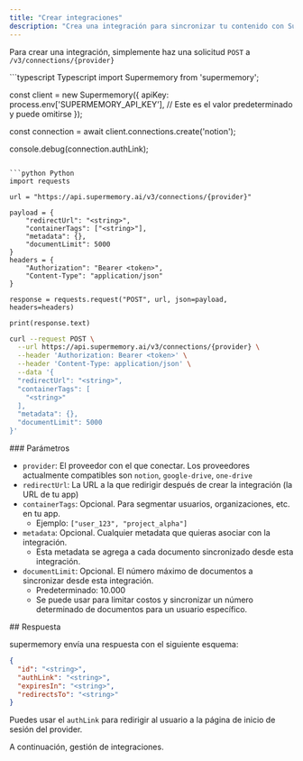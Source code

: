 ```yaml
---
title: "Crear integraciones"
description: "Crea una integración para sincronizar tu contenido con Supermemory"
---
```


Para crear una integración, simplemente haz una solicitud `POST` a `/v3/connections/{provider}`

<CodeGroup>
```typescript Typescript
import Supermemory from 'supermemory';

const client = new Supermemory({
  apiKey: process.env['SUPERMEMORY_API_KEY'], // Este es el valor predeterminado y puede omitirse
});

const connection = await client.connections.create('notion');

console.debug(connection.authLink);
```

```python Python
import requests

url = "https://api.supermemory.ai/v3/connections/{provider}"

payload = {
    "redirectUrl": "<string>",
    "containerTags": ["<string>"],
    "metadata": {},
    "documentLimit": 5000
}
headers = {
    "Authorization": "Bearer <token>",
    "Content-Type": "application/json"
}

response = requests.request("POST", url, json=payload, headers=headers)

print(response.text)
```

```bash cURL
curl --request POST \
  --url https://api.supermemory.ai/v3/connections/{provider} \
  --header 'Authorization: Bearer <token>' \
  --header 'Content-Type: application/json' \
  --data '{
  "redirectUrl": "<string>",
  "containerTags": [
    "<string>"
  ],
  "metadata": {},
  "documentLimit": 5000
}'
```
</CodeGroup>

<div id="parameters">
  ### Parámetros
</div>

- `provider`: El proveedor con el que conectar. Los proveedores actualmente compatibles son `notion`, `google-drive`, `one-drive`
- `redirectUrl`: La URL a la que redirigir después de crear la integración (la URL de tu app)
- `containerTags`: Opcional. Para segmentar usuarios, organizaciones, etc. en tu app.
    - Ejemplo: `["user_123", "project_alpha"]`
- `metadata`: Opcional. Cualquier metadata que quieras asociar con la integración.
    - Esta metadata se agrega a cada documento sincronizado desde esta integración.
- `documentLimit`: Opcional. El número máximo de documentos a sincronizar desde esta integración.
    - Predeterminado: 10.000
    - Se puede usar para limitar costos y sincronizar un número determinado de documentos para un usuario específico.

<div id="response">
  ## Respuesta
</div>

supermemory envía una respuesta con el siguiente esquema:

```json
{
  "id": "<string>",
  "authLink": "<string>",
  "expiresIn": "<string>",
  "redirectsTo": "<string>"
}
```

Puedes usar el `authLink` para redirigir al usuario a la página de inicio de sesión del provider.

A continuación, gestión de integraciones.
